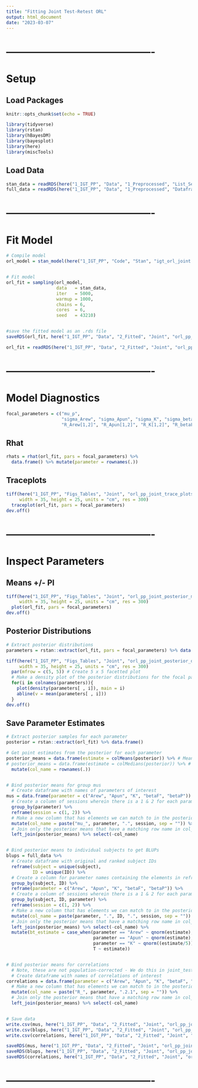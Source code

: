 ```yaml
---
title: "Fitting Joint Test-Retest ORL"
output: html_document
date: "2023-03-07"
---
```




# -------------------------------------------
# Setup
## Load Packages
```r
knitr::opts_chunk$set(echo = TRUE)

library(tidyverse)
library(rstan)
library(hBayesDM)
library(bayesplot)
library(here)
library(miscTools)
```



## Load Data
```r
stan_data = readRDS(here("1_IGT_PP", "Data", "1_Preprocessed", "List_Sess1&2.rds"))
full_data = readRDS(here("1_IGT_PP", "Data", "1_Preprocessed", "Dataframe_Sess1&2.rds"))
```



# -------------------------------------------
# Fit Model
```r
# Compile model
orl_model = stan_model(here("1_IGT_PP", "Code", "Stan", "igt_orl_joint.stan"))


# Fit model
orl_fit = sampling(orl_model, 
                   data   = stan_data, 
                   iter   = 5000, 
                   warmup = 1000,
                   chains = 6, 
                   cores  = 6,
                   seed   = 43210)


#save the fitted model as an .rds file
saveRDS(orl_fit, here("1_IGT_PP", "Data", "2_Fitted", "Joint", "orl_pp_joint_fit.rds"))
```



```r
orl_fit = readRDS(here("1_IGT_PP", "Data", "2_Fitted", "Joint", "orl_pp_joint_fit.rds"))
```



# -------------------------------------------
# Model Diagnostics
```r
focal_parameters = c("mu_p",
                     "sigma_Arew", "sigma_Apun", "sigma_K", "sigma_betaF", "sigma_betaP",
                     "R_Arew[1,2]", "R_Apun[1,2]", "R_K[1,2]", "R_betaF[1,2]", "R_betaP[1,2]")
```



## Rhat
```r
rhats = rhat(orl_fit, pars = focal_parameters) %>% 
  data.frame() %>% mutate(parameter = rownames(.))
```



## Traceplots
```r
tiff(here("1_IGT_PP", "Figs_Tables", "Joint", "orl_pp_joint_trace_plots.tiff"),
     width = 35, height = 25, units = "cm", res = 300)
  traceplot(orl_fit, pars = focal_parameters)
dev.off()
```



# -------------------------------------------
# Inspect Parameters
## Means +/- PI
```r
tiff(here("1_IGT_PP", "Figs_Tables", "Joint", "orl_pp_joint_posterior_means.tiff"),
     width = 35, height = 25, units = "cm", res = 300)
  plot(orl_fit, pars = focal_parameters)
dev.off()
```



## Posterior Distributions
```r
# Extract posterior distributions
parameters = rstan::extract(orl_fit, pars = focal_parameters) %>% data.frame()

tiff(here("1_IGT_PP", "Figs_Tables", "Joint", "orl_pp_joint_posterior_distributions.tiff"),
     width = 35, height = 25, units = "cm", res = 300)
  par(mfrow = c(5, 5)) # Create 5 x 5 facetted plot
  # Make a density plot of the posterior distributions for the focal parameters using a for loop
  for(i in colnames(parameters)){
    plot(density(parameters[ , i]), main = i)
    abline(v = mean(parameters[ , i]))
  }
dev.off()
```



## Save Parameter Estimates
```r
# Extract posterior samples for each parameter
posterior = rstan::extract(orl_fit) %>% data.frame()

# Get point estimates from the posterior for each parameter
posterior_means = data.frame(estimate = colMeans(posterior)) %>% # Means
# posterior_means = data.frame(estimate = colMedians(posterior)) %>% # Medians
  mutate(col_name = rownames(.))


# Bind posterior means for group mus
  # Create dataframe with names of parameters of interest
mus = data.frame(parameter = c("Arew", "Apun", "K", "betaF", "betaP")) %>%
  # Create a column of sessions wherein there is a 1 & 2 for each parameter
  group_by(parameter) %>% 
  reframe(session = c(1, 2)) %>%
  # Make a new column that has elements we can match to in the posterior_means dataframe
  mutate(col_name = paste("mu_", parameter, ".", session, sep = "")) %>%
  # Join only the posterior means that have a matching row name in col_name, then remove col_name
  left_join(posterior_means) %>% select(-col_name)


# Bind posterior means to individual subjects to get BLUPs
blups = full_data %>% 
  # Create dataframe with original and ranked subject IDs
  reframe(subject = unique(subject),
          ID = unique(ID)) %>% 
  # Create a column for parameter names containing the elements in reframe for each original and ranked subject ID
  group_by(subject, ID) %>% 
  reframe(parameter = c("Arew", "Apun", "K", "betaF", "betaP")) %>%
  # Create a column of sessions wherein there is a 1 & 2 for each parameter, and subject ID
  group_by(subject, ID, parameter) %>% 
  reframe(session = c(1, 2)) %>% 
  # Make a new column that has elements we can match to in the posterior_means dataframe
  mutate(col_name = paste(parameter, ".", ID, ".", session, sep = "")) %>% 
  # Join only the posterior means that have a matching row name in col_name, then remove col_name
  left_join(posterior_means) %>% select(-col_name) %>% 
  mutate(bt_estimate = case_when(parameter == "Arew" ~ qnorm(estimate),
                                 parameter == "Apun" ~ qnorm(estimate),
                                 parameter == "K" ~ qnorm((estimate/5)),
                                 T ~ estimate))


# Bind posterior means for correlations
  # Note, these are not population-corrected - We do this in joint_test_retest_plots.Rmd
  # Create dataframe with names of correlations of interest
correlations = data.frame(parameter = c("Arew", "Apun", "K", "betaF", "betaP")) %>% 
  # Make a new column that has elements we can match to in the posterior_means dataframe
  mutate(col_name = paste("R_", parameter, ".2.1", sep = "")) %>% 
  # Join only the posterior means that have a matching row name in col_name, then remove col_name
  left_join(posterior_means) %>% select(-col_name)


# Save data
write.csv(mus, here("1_IGT_PP", "Data", "2_Fitted", "Joint", "orl_pp_joint_mus.csv"))
write.csv(blups, here("1_IGT_PP", "Data", "2_Fitted", "Joint", "orl_pp_joint_blups.csv"))
write.csv(correlations, here("1_IGT_PP", "Data", "2_Fitted", "Joint", "orl_pp_joint_model_correlations.csv"))

saveRDS(mus, here("1_IGT_PP", "Data", "2_Fitted", "Joint", "orl_pp_joint_mus.rds"))
saveRDS(blups, here("1_IGT_PP", "Data", "2_Fitted", "Joint", "orl_pp_joint_blups.rds"))
saveRDS(correlations, here("1_IGT_PP", "Data", "2_Fitted", "Joint", "orl_pp_joint_model_correlations.rds"))
```

# -------------------------------------------



















